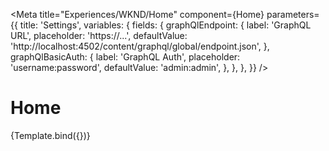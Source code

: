 
<Meta
  title="Experiences/WKND/Home"
  component={Home}
  parameters={{
    title: 'Settings',
    variables: {
      fields: {
        graphQlEndpoint: {
          label: 'GraphQL URL',
          placeholder: 'https://...',
          defaultValue: 'http://localhost:4502/content/graphql/global/endpoint.json',
        },
        graphQlBasicAuth: {
          label: 'GraphQL Auth',
          placeholder: 'username:password',
          defaultValue: 'admin:admin',
        },
      },
    },
  }}
/>


# Home

<Canvas withSource="open">
  <Story name="Home" args={{}}>
    {Template.bind({})}
  </Story>
</Canvas>
